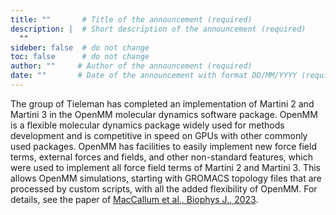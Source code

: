 ```yaml
---
title: ""       # Title of the announcement (required)
description: |  # Short description of the announcement (required)
  ""            
sideber: false  # do not change
toc: false      # do not change
author: ""     # Author of the announcement (required)
date: ""       # Date of the announcement with format DD/MM/YYYY (required)
---
```


<!-- 
The text below is just an example. Please replace it with the actual description of the announcement. You can use markdown syntax to format the text.
-->

The group of Tieleman has completed an implementation of Martini 2 and Martini 3 in the OpenMM molecular dynamics software package. OpenMM is a flexible molecular dynamics package widely used for methods development and is competitive in speed on GPUs with other commonly used packages. OpenMM has facilities to easily implement new force field terms, external forces and fields, and other non-standard features, which were used to implement all force field terms of Martini 2 and Martini 3. This allows OpenMM simulations, starting with GROMACS topology files that are processed by custom scripts, with all the added flexibility of OpenMM. For details, see the paper of [MacCallum et al., Biophys J., 2023](https://doi.org/10.1016/j.bpj.2023.04.007).